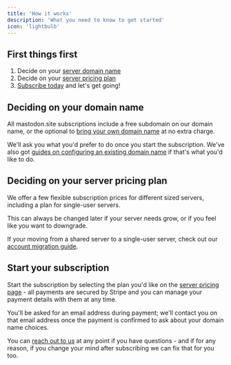 ```yaml
---
title: 'How it works'
description: 'What you need to know to get started'
icon: 'lightbulb'
---
```


## First things first

1. Decide on your [server domain name](#deciding-on-your-domain-name)
2. Decide on your [server pricing plan](#deciding-on-your-server-pricing-plan)
3. [Subscribe today](#start-your-subscription) and let's get going!

## Deciding on your domain name

All mastodon.site subscriptions include a free subdomain on our domain name, or the optional to [bring your own domain name](/managed-server/domain-name) at no extra charge.

We'll ask you what you'd prefer to do once you start the subscription. We've also got [guides on configuring an existing domain name](https://mastodon.site/support/help-mastodon-dns-domain-names) if that's what you'd like to do.

## Deciding on your server pricing plan

We offer a few flexible subscription prices for different sized servers, including a plan for single-user servers.

This can always be changed later if your server needs grow, or if you feel like you want to downgrade.

<Tip>If your moving from a shared server to a single-user server, check out our [account migration guide](/learn/get-your-own-mastodon-server).</Tip>

## Start your subscription

Start the subscription by selecting the plan you'd like on the [server pricing page](/mastodon-servers) - all payments are secured by Stripe and you can manage your payment details with them at any time.

You'll be asked for an email address during payment; we'll contact you on that email address once the payment is confirmed to ask about your domain name choices.

<Tip>You can [reach out to us](/support/overview) at any point if you have questions - and if for any reason, if you change your mind after subscribing we can fix that for you too.</Tip>